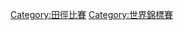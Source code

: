 {{Commonscat|World Championships in Athletics}}

[[Category:田徑比賽|Category:田徑比賽]]
[[Category:世界錦標賽|Category:世界錦標賽]]